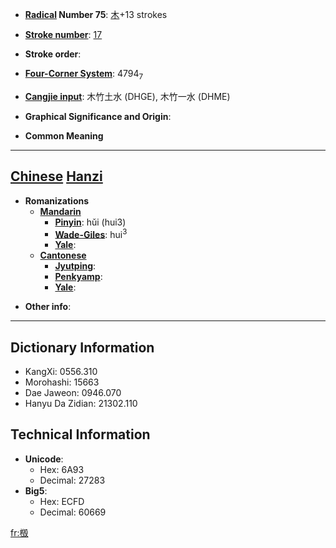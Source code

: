 * '''[[Wiktionary:Chinese radical index| Radical]] Number 75''': [[Wiktionary:Chinese radical index 木|木]]+13 strokes

* '''[[Wiktionary:Chinese total strokes index|Stroke number]]''': [[Wiktionary:Chinese total strokes index 17|17]]

* '''Stroke order''': 

* '''[[Wiktionary:Chinese four corner index|Four-Corner System]]''': 4794<sub>7</sub>

* '''[[Wiktionary:Chinese Cangjie index|Cangjie input]]''': 木竹土水 (DHGE), 木竹一水 (DHME)

* '''Graphical Significance and Origin''': 

* '''Common Meaning'''

----

== [[Chinese]] [[Hanzi]] ==

* '''Romanizations'''
** '''[[Mandarin]]'''
*** '''[[Pinyin]]''': hǔi (hui3)
*** '''[[Wade-Giles]]''': hui<sup>3</sup>
*** '''[[Yale]]''': 
** '''[[Cantonese]]'''
*** '''[[Jyutping]]''':
*** '''[[Penkyamp]]''': 
*** '''[[Yale]]''': 

* '''Other info''': 

----

== Dictionary Information ==

* KangXi: 0556.310
* Morohashi: 15663
* Dae Jaweon: 0946.070
* Hanyu Da Zidian: 21302.110

== Technical Information ==

* '''Unicode''':
** Hex: 6A93
** Decimal: 27283
* '''Big5''':
** Hex: ECFD
** Decimal: 60669

[[fr:檓]]